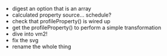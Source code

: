 - digest an option that is an array
- calculated property source... schedule?
- check that profileProperty() is wired up
- get the profileProperty() to perform a simple transformation
- dive into vm2!
- fix the svg
- rename the whole thing
